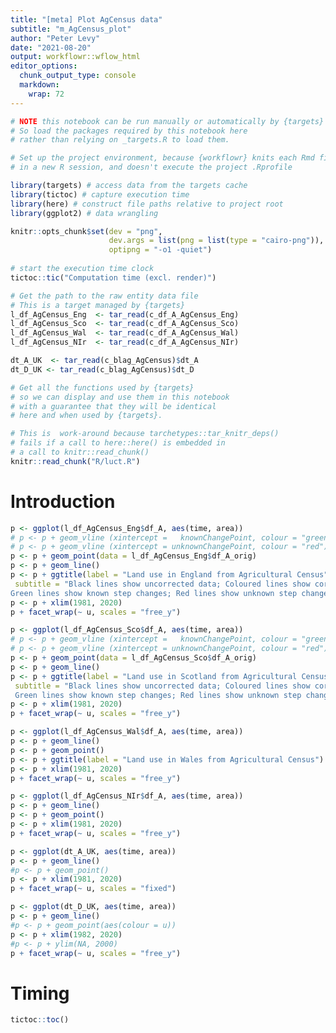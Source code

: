 ```yaml
---
title: "[meta] Plot AgCensus data"
subtitle: "m_AgCensus_plot"
author: "Peter Levy"
date: "2021-08-20"
output: workflowr::wflow_html
editor_options:
  chunk_output_type: console
  markdown: 
    wrap: 72
---
```


```r
# NOTE this notebook can be run manually or automatically by {targets}
# So load the packages required by this notebook here
# rather than relying on _targets.R to load them.

# Set up the project environment, because {workflowr} knits each Rmd file 
# in a new R session, and doesn't execute the project .Rprofile

library(targets) # access data from the targets cache
library(tictoc) # capture execution time
library(here) # construct file paths relative to project root
library(ggplot2) # data wrangling

knitr::opts_chunk$set(dev = "png",
                      dev.args = list(png = list(type = "cairo-png")),
                      optipng = "-o1 -quiet")
                      
# start the execution time clock
tictoc::tic("Computation time (excl. render)")

# Get the path to the raw entity data file
# This is a target managed by {targets}
l_df_AgCensus_Eng  <- tar_read(c_df_A_AgCensus_Eng)
l_df_AgCensus_Sco  <- tar_read(c_df_A_AgCensus_Sco)
l_df_AgCensus_Wal  <- tar_read(c_df_A_AgCensus_Wal)
l_df_AgCensus_NIr  <- tar_read(c_df_A_AgCensus_NIr)

dt_A_UK  <- tar_read(c_blag_AgCensus)$dt_A
dt_D_UK <- tar_read(c_blag_AgCensus)$dt_D
```

```r
# Get all the functions used by {targets} 
# so we can display and use them in this notebook
# with a guarantee that they will be identical
# here and when used by {targets}.

# This is  work-around because tarchetypes::tar_knitr_deps()
# fails if a call to here::here() is embedded in 
# a call to knitr::read_chunk()
knitr::read_chunk("R/luct.R")
```

# Introduction

<!--- { ACplotEngland -->
```r
p <- ggplot(l_df_AgCensus_Eng$df_A, aes(time, area))
# p <- p + geom_vline (xintercept =   knownChangePoint, colour = "green")
# p <- p + geom_vline (xintercept = unknownChangePoint, colour = "red")
p <- p + geom_point(data = l_df_AgCensus_Eng$df_A_orig)
p <- p + geom_line()
p <- p + ggtitle(label = "Land use in England from Agricultural Census",
 subtitle = "Black lines show uncorrected data; Coloured lines show corrected data
Green lines show known step changes; Red lines show unknown step changes")
p <- p + xlim(1981, 2020)
p + facet_wrap(~ u, scales = "free_y")
```

<!--- } -->


<!--- { ACplotScotland -->
```r
p <- ggplot(l_df_AgCensus_Sco$df_A, aes(time, area))
# p <- p + geom_vline (xintercept =   knownChangePoint, colour = "green")
# p <- p + geom_vline (xintercept = unknownChangePoint, colour = "red")
p <- p + geom_point(data = l_df_AgCensus_Sco$df_A_orig)
p <- p + geom_line()
p <- p + ggtitle(label = "Land use in Scotland from Agricultural Census",
 subtitle = "Black lines show uncorrected data; Coloured lines show corrected data
 Green lines show known step changes; Red lines show unknown step changes")
p <- p + xlim(1981, 2020)
p + facet_wrap(~ u, scales = "free_y")
```

<!--- } -->


<!--- { ACplotWales -->
```r
p <- ggplot(l_df_AgCensus_Wal$df_A, aes(time, area))
p <- p + geom_line()
p <- p + geom_point()
p <- p + ggtitle(label = "Land use in Wales from Agricultural Census")
p <- p + xlim(1981, 2020)
p + facet_wrap(~ u, scales = "free_y")
```

<!--- } -->


<!--- { plotNIreland -->
```r
p <- ggplot(l_df_AgCensus_NIr$df_A, aes(time, area))
p <- p + geom_line()
p <- p + geom_point()
p <- p + xlim(1981, 2020)
p + facet_wrap(~ u, scales = "free_y")
```

<!--- } -->


<!--- { plotDUK -->
```r
p <- ggplot(dt_A_UK, aes(time, area))
p <- p + geom_line()
#p <- p + geom_point()
p <- p + xlim(1981, 2020)
p + facet_wrap(~ u, scales = "fixed")
```

```r
p <- ggplot(dt_D_UK, aes(time, area))
p <- p + geom_line()
#p <- p + geom_point(aes(colour = u))
p <- p + xlim(1982, 2020)
#p <- p + ylim(NA, 2000)
p + facet_wrap(~ u, scales = "free_y")
```

<!--- } -->

# Timing {.unnumbered}

```r
tictoc::toc()
```
